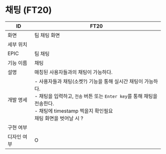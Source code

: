 # 채팅 (FT20)

| ID | FT20 |
| --- | --- |
| 화면 | 팀 채팅 화면 |
| 세부 위치 |  |
| EPIC | 팀 채팅 |
| 기능 이름 | 채팅|
| 설명 | 매칭된 사용자들과의 채팅이 가능하다. |
| 개발 명세 | - 사용자들과 채팅(소켓?) 기능을 통해 실시간 채팅이 가능하다.<br />- 채팅을 입력하고, `전송` 버튼 또는 `Enter key`를 통해 채팅을 전송한다.<br />- 채팅에 timestamp 찍을지 확인필요<br />채팅 화면을 벗어날 시 ? |
| 구현 여부 |  |
| 디자인 여부 | O |
